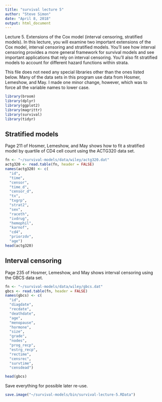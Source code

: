 ```yaml
---
title: "survival lecture 5"
author: "Steve Simon"
date: "April 8, 2018"
output: html_document
---
```


Lecture 5. Extensions of the Cox model (interval censoring, stratified models). In this lecture, you will examine two important extensions of the Cox model, interval censoring and stratified models. You’ll see how interval censoring provides a more general framework for survival models and see important applications that rely on interval censoring. You’ll also fit stratified models to account for different hazard functions within strata.

This file does not need any special libraries other than the ones listed below. Many of the data sets in this program use data from Hosmer, Lemeshow, and May. I made one minor change, however, which was to force all the variable names to lower case.

```r
library(broom)
library(dplyr)
library(ggplot2)
library(magrittr)
library(survival)
library(tidyr)
```

## Stratified models

Page 211 of Hosmer, Lemeshow, and May shows how to fit a stratified model by quartile of CD4 cell count using the ACTG320 data set.

```r
fn <- "~/survival-models/data/wiley/actg320.dat" 
actg320 <- read.table(fn, header = FALSE) 
names(actg320) <- c(
  "id",
  "time", 
  "censor",
  "time_d",
  "censor_d",
  "tx",
  "txgrp",
  "strat2",
  "sex",
  "raceth",
  "ivdrug",
  "hemophil",
  "karnof",
  "cd4",
  "priorzdv",
  "age")
head(actg320)
```

## Interval censoring

Page 235 of Hosmer, Lemeshow, and May shows interval censoring using the GBCS data set.

```r
fn <- "~/survival-models/data/wiley/gbcs.dat" 
gbcs <- read.table(fn, header = FALSE) 
names(gbcs) <- c(
  "id",
  "diagdate",
  "recdate",
  "deathdate",
  "age",
  "menopause",
  "hormone",
  "size",
  "grade",
  "nodes",
  "prog_recp",
  "estrg_recp",
  "rectime",
  "censrec",
  "survtime",
  "censdead")

head(gbcs)
```

Save everything for possible later re-use.

```r
save.image("~/survival-models/bin/survival-lecture-5.RData")
```